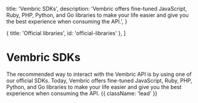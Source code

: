 
  title: 'Vembric SDKs',
  description:
    'Vembric offers fine-tuned JavaScript, Ruby, PHP, Python, and Go libraries to make your life easier and give you the best experience when consuming the API.',
}

  { title: 'Official libraries', id: 'official-libraries' },
]

# Vembric SDKs

The recommended way to interact with the Vembric API is by using one of our official SDKs. Today, Vembric offers fine-tuned JavaScript, Ruby, PHP, Python, and Go libraries to make your life easier and give you the best experience when consuming the API. {{ className: 'lead' }}

<Libraries />
